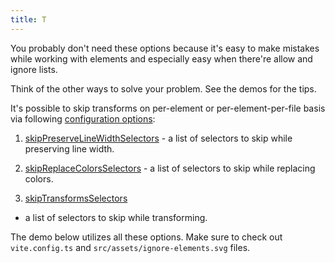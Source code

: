 ```yaml
---
title: T
---
```


<ClientCheckbox />

<Aside type="tip">
You probably don't need these options because it's easy to make mistakes while working with elements and especially easy
when there're allow and ignore lists.

Think of the other ways to solve your problem. See the demos for the tips.
</Aside>

It's possible to skip transforms on per-element or per-element-per-file basis via following
[configuration options](/loader-api-reference/interfaces/svgloaderoptions):

1. [skipPreserveLineWidthSelectors](/loader-api-reference/interfaces/svgloaderoptions/#skiptransformsselectors) -
a list of selectors to skip while preserving line width.

1. <Badge variant="caution" text="Build time impact" /> [skipReplaceColorsSelectors](/loader-api-reference/interfaces/svgloaderoptions/#skipreplacecolorsselectors) -
a list of selectors to skip while replacing colors.

1. <Badge variant="caution" text="Build time impact" /> [skipTransformsSelectors](/loader-api-reference/interfaces/svgloaderoptions/#skiptransformsselectors)
- a list of selectors to skip while transforming.

The demo below utilizes all these options. Make sure to check out `vite.config.ts` and `src/assets/ignore-elements.svg`
files.
